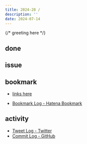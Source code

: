 ```yaml
---
title: 2024-28 / 
description: ''
date: 2024-07-14
---
```


{/* greeting here */}

## done

### 

## issue

### 

## bookmark

- [links here]()


- [Bookmark Log - Hatena Bookmark](https://b.hatena.ne.jp/Ryo_K/bookmark)

## activity

<Tweet tweetLink="" />
<Instagram instagramId="" />
<YouTube youTubeId="" />

- [Tweet Log - Twitter](https://twitter.com/search?q=(from%3Alegnoh)%20until%3A2024-07-14%20since%3A2024-07-08%20-filter%3Areplies&src=typed_query)
- [Commit Log - GitHub](https://github.com/legnoh?tab=overview&from=2024-07-08&to=2024-07-14)
